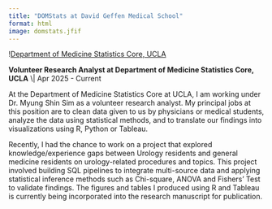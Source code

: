 ---
title: "DOMStats at David Geffen Medical School"
format: html
image: domstats.jfif
---

\![Department of Medicine Statistics Core, UCLA](domstats.jfif)

**Volunteer Research Analyst at Department of Medicine Statistics Core, UCLA** \\\| Apr 2025 - Current

At the Department of Medicine Statistics Core at UCLA, I am working under Dr. Myung Shin Sim as a volunteer research analyst. My principal jobs at this position are to clean data given to us by physicians or medical students, analyze the data using statistical methods, and to translate our findings into visualizations using R, Python or Tableau.

Recently, I had the chance to work on a project that explored knowledge/experience gaps between Urology residents and general medicine residents on urology-related procedures and topics. This project involved building SQL pipelines to integrate multi-source data and applying statistical inference methods such as Chi-square, ANOVA and Fishers' Test to validate findings. The figures and tables I produced using R and Tableau is currently being incorporated into the research manuscript for publication.

